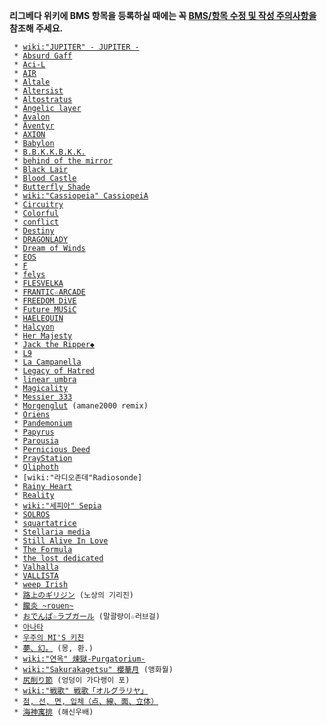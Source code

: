 '''리그베다 위키에 BMS 항목을 등록하실 때에는 꼭 [[BMS/항목 수정 및 작성 주의사항]]을 참조해 주세요.'''
  * [[wiki:"JUPITER" - JUPITER -]]
  * [[Absurd Gaff]]
  * [[Aci-L]]
  * [[AIR]]
  * [[Altale]]
  * [[Altersist]]
  * [[Altostratus]]
  * [[Angelic layer]]
  * [[Avalon]]
  * [[Äventyr]]
  * [[AXION]]
  * [[Babylon]]
  * [[B.B.K.K.B.K.K.]]
  * [[behind of the mirror]]
  * [[Black Lair]]
  * [[Blood Castle]]
  * [[Butterfly Shade]]
  * [[wiki:"Cassiopeia" CassiopeiA]]
  * [[Circuitry]]
  * [[Colorful]]
  * [[conflict]]
  * [[Destiny]]
  * [[DRAGONLADY]]
  * [[Dream of Winds]]
  * [[EOS]]
  * [[F]]
  * [[felys]]
  * [[FLESVELKA]]
  * [[FRANTIC☆ARCADE]]
  * [[FREEDOM DiVE]]
  * [[Future MUSiC]]
  * [[HAELEQUIN]]
  * [[Halcyon]]
  * [[Her Majesty]]
  * [[Jack the Ripper◆]]
  * [[L9]]
  * [[La Campanella]]
  * [[Legacy of Hatred]]
  * [[linear umbra]]
  * [[Magicality]]
  * [[Messier 333]]
  * [[Morgenglut]] (amane2000 remix)
  * [[Oriens]]
  * [[Pandemonium]]
  * [[Papyrus]]
  * [[Parousia]]
  * [[Pernicious Deed]]
  * [[PrayStation]]
  * [[Qliphoth]]
  * [wiki:"라디오존데"Radiosonde]
  * [[Rainy Heart]]
  * [[Reality]]
  * [[wiki:"세피아" Sepia]]
  * [[SOLROS]]
  * [[squartatrice]]
  * [[Stellaria media]]
  * [[Still Alive In Love]]
  * [[The Formula]]
  * [[the lost dedicated]]
  * [[Valhalla]]
  * [[VALLISTA]]
  * [[weep Irish]]
  * [[路上のギリジン]] (노상의 기리진)
  * [[朧炎 ~rouen~]]
  * [[おでんぱ☆ラブガール]] (말괄량이☆러브걸)
  * [[아나타]]
  * [[우주의 MI'S 키친]]
  * [[夢、幻。]] (몽, 환.)
  * [[wiki:"연옥" 煉獄-Purgatorium-]]
  * [[wiki:"Sakurakagetsu" 櫻華月]] (앵화월)
  * [[尻削り節]] (엉덩이 가다랭이 포)
  * [[wiki:"戦歌" 戦歌「オルグラリヤ」]]
  * [[점, 선, 면, 입체（点、線、面、立体）]]
  * [[海神寓排]] (해신우배)

